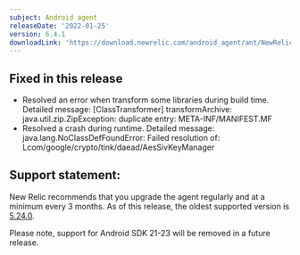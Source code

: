 ```yaml
---
subject: Android agent
releaseDate: '2022-01-25'
version: 6.4.1
downloadLink: 'https://download.newrelic.com/android_agent/ant/NewRelic_Android_Agent_6.4.1.zip'
---
```



## Fixed in this release
* Resolved an error when transform some libraries during build time.
  Detailed message: [ClassTransformer] transformArchive: java.util.zip.ZipException: duplicate entry: META-INF/MANIFEST.MF
* Resolved a crash during runtime.
  Detailed message: java.lang.NoClassDefFoundError: Failed resolution of: Lcom/google/crypto/tink/daead/AesSivKeyManager


## Support statement:
New Relic recommends that you upgrade the agent regularly and at a minimum every 3 months. As of this release, the oldest supported version is [5.24.0](https://docs.newrelic.com/docs/release-notes/mobile-release-notes/android-release-notes/android-5240).

Please note, support for Android SDK 21-23 will be removed in a future release.